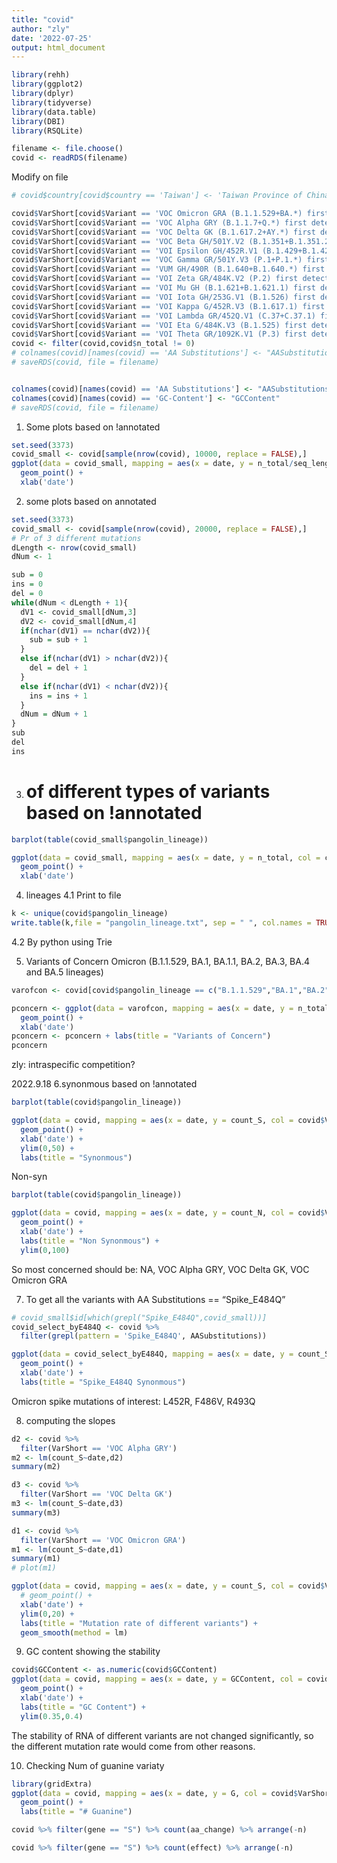 ```yaml
---
title: "covid"
author: "zly"
date: '2022-07-25'
output: html_document
---
```


```r
library(rehh)
library(ggplot2)
library(dplyr)
library(tidyverse)
library(data.table)
library(DBI)
library(RSQLite)

```

```r

filename <- file.choose()
covid <- readRDS(filename)

```

Modify on file
```r

# covid$country[covid$country == 'Taiwan'] <- 'Taiwan Province of China'

covid$VarShort[covid$Variant == 'VOC Omicron GRA (B.1.1.529+BA.*) first detected in Botswana/Hong Kong/South Africa']  <- 'VOC Omicron GRA'
covid$VarShort[covid$Variant == 'VOC Alpha GRY (B.1.1.7+Q.*) first detected in the UK']  <- 'VOC Alpha GRY'
covid$VarShort[covid$Variant == 'VOC Delta GK (B.1.617.2+AY.*) first detected in India']  <- 'VOC Delta GK'
covid$VarShort[covid$Variant == 'VOC Beta GH/501Y.V2 (B.1.351+B.1.351.2+B.1.351.3) first detected in South Africa']  <- 'VOC Beta GH'
covid$VarShort[covid$Variant == 'VOI Epsilon GH/452R.V1 (B.1.429+B.1.427) first detected in USA/California']  <- 'VOI Epsilon GH'
covid$VarShort[covid$Variant == 'VOC Gamma GR/501Y.V3 (P.1+P.1.*) first detected in Brazil/Japan']  <- 'VOC Gamma GR'
covid$VarShort[covid$Variant == 'VUM GH/490R (B.1.640+B.1.640.*) first detected in Congo/France']  <- 'VUM GH'
covid$VarShort[covid$Variant == 'VOI Zeta GR/484K.V2 (P.2) first detected in Brazil']  <- 'VOI Zeta GR'
covid$VarShort[covid$Variant == 'VOI Mu GH (B.1.621+B.1.621.1) first detected in Colombia']  <- 'VOI Mu GH'
covid$VarShort[covid$Variant == 'VOI Iota GH/253G.V1 (B.1.526) first detected in USA/New York']  <- 'VOI Iota GH'
covid$VarShort[covid$Variant == 'VOI Kappa G/452R.V3 (B.1.617.1) first detected in India']  <- 'VOI Kappa G'
covid$VarShort[covid$Variant == 'VOI Lambda GR/452Q.V1 (C.37+C.37.1) first detected in Peru']  <- 'VOI Lambda GR'
covid$VarShort[covid$Variant == 'VOI Eta G/484K.V3 (B.1.525) first detected in UK/Nigeria']  <- 'VOI Eta G'
covid$VarShort[covid$Variant == 'VOI Theta GR/1092K.V1 (P.3) first detected in the Philippines']  <- 'VOI Theta GR'
covid <- filter(covid,covid$n_total != 0)
# colnames(covid)[names(covid) == 'AA Substitutions'] <- "AASubstitutions" 
# saveRDS(covid, file = filename)



```

```r
colnames(covid)[names(covid) == 'AA Substitutions'] <- "AASubstitutions" 
colnames(covid)[names(covid) == 'GC-Content'] <- "GCContent"
# saveRDS(covid, file = filename)
```


1. Some plots based on !annotated
```r

set.seed(3373)
covid_small <- covid[sample(nrow(covid), 10000, replace = FALSE),]
ggplot(data = covid_small, mapping = aes(x = date, y = n_total/seq_length, col = region)) +
  geom_point() +
  xlab('date')

```

2. some plots based on annotated
```r
set.seed(3373)
covid_small <- covid[sample(nrow(covid), 20000, replace = FALSE),]
# Pr of 3 different mutations
dLength <- nrow(covid_small)
dNum <- 1

sub = 0
ins = 0
del = 0
while(dNum < dLength + 1){
  dV1 <- covid_small[dNum,3]
  dV2 <- covid_small[dNum,4]
  if(nchar(dV1) == nchar(dV2)){
    sub = sub + 1
  }
  else if(nchar(dV1) > nchar(dV2)){
    del = del + 1
  }
  else if(nchar(dV1) < nchar(dV2)){
    ins = ins + 1
  }
  dNum = dNum + 1
}
sub
del
ins

```

3. # of different types of variants based on !annotated
```r

barplot(table(covid_small$pangolin_lineage))

ggplot(data = covid_small, mapping = aes(x = date, y = n_total, col = covid_small$Clade)) +
  geom_point() +
  xlab('date')

```


4. lineages
4.1 Print to file
```r
k <- unique(covid$pangolin_lineage)
write.table(k,file = "pangolin_lineage.txt", sep = " ", col.names = TRUE, row.names = FALSE)
```
4.2 By python using Trie

5. Variants of Concern
Omicron (B.1.1.529, BA.1, BA.1.1, BA.2, BA.3, BA.4 and BA.5 lineages)
```r

varofcon <- covid[covid$pangolin_lineage == c("B.1.1.529","BA.1","BA.2","BA.3","BA.4","BA.5"),]

pconcern <- ggplot(data = varofcon, mapping = aes(x = date, y = n_total/seq_length, col = pangolin_lineage)) +
  geom_point() +
  xlab('date')
pconcern <- pconcern + labs(title = "Variants of Concern")
pconcern

```
zly: intraspecific competition?


2022.9.18
6.synonmous based on !annotated
```r

barplot(table(covid$pangolin_lineage))

ggplot(data = covid, mapping = aes(x = date, y = count_S, col = covid$VarShort)) +
  geom_point() +
  xlab('date') +
  ylim(0,50) +
  labs(title = "Synonmous")

```
Non-syn
```r
barplot(table(covid$pangolin_lineage))

ggplot(data = covid, mapping = aes(x = date, y = count_N, col = covid$VarShort)) +
  geom_point() +
  xlab('date') +
  labs(title = "Non Synonmous") +
  ylim(0,100)
```

So most concerned should be: NA, VOC Alpha GRY, VOC Delta GK, VOC Omicron GRA

7. To get all the variants with AA Substitutions == "Spike_E484Q"
```r
# covid_small$id[which(grepl("Spike_E484Q",covid_small))]
covid_select_byE484Q <- covid %>%
  filter(grepl(pattern = 'Spike_E484Q', AASubstitutions))
```

```r
ggplot(data = covid_select_byE484Q, mapping = aes(x = date, y = count_S, col = covid_select_byE484Q$VarShort)) +
  geom_point() +
  xlab('date') +
  labs(title = "Spike_E484Q Synonmous")
```
Omicron spike mutations of interest: L452R, F486V, R493Q


8. computing the slopes
```r
d2 <- covid %>%
  filter(VarShort == 'VOC Alpha GRY')
m2 <- lm(count_S~date,d2)
summary(m2)

d3 <- covid %>%
  filter(VarShort == 'VOC Delta GK')
m3 <- lm(count_S~date,d3)
summary(m3)

d1 <- covid %>%
  filter(VarShort == 'VOC Omicron GRA')
m1 <- lm(count_S~date,d1)
summary(m1)
# plot(m1)


```
```r
ggplot(data = covid, mapping = aes(x = date, y = count_S, col = covid$VarShort)) +
  # geom_point() +
  xlab('date') +
  ylim(0,20) +
  labs(title = "Mutation rate of different variants") +
  geom_smooth(method = lm)
```


9. GC content showing the stability
```r
covid$GCContent <- as.numeric(covid$GCContent)
ggplot(data = covid, mapping = aes(x = date, y = GCContent, col = covid$VarShort)) +
  geom_point() +
  xlab('date') +
  labs(title = "GC Content") +
  ylim(0.35,0.4)
```
The stability of RNA of different variants are not changed significantly, so the different mutation rate would come from other reasons.


10. Checking Num of guanine variaty
```r
library(gridExtra)
ggplot(data = covid, mapping = aes(x = date, y = G, col = covid$VarShort)) +
  geom_point() +
  labs(title = "# Guanine")
```

```r
covid %>% filter(gene == "S") %>% count(aa_change) %>% arrange(-n)
```
```r
covid %>% filter(gene == "S") %>% count(effect) %>% arrange(-n)
```

